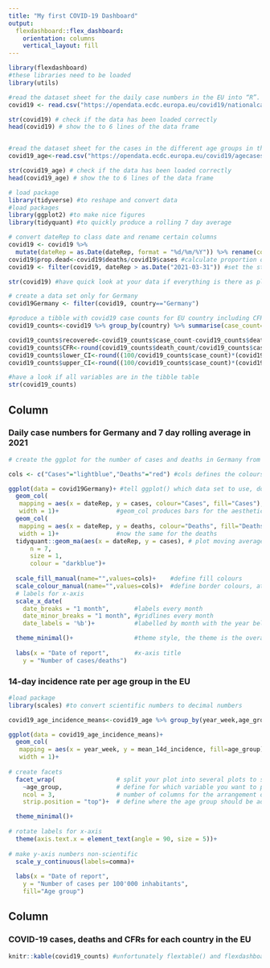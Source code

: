 ```yaml
---
title: "My first COVID-19 Dashboard"
output: 
  flexdashboard::flex_dashboard:
    orientation: columns
    vertical_layout: fill
---
```


```r
library(flexdashboard)
#these libraries need to be loaded
library(utils)

#read the dataset sheet for the daily case numbers in the EU into “R”. The dataset will be called "covid19".
covid19 <- read.csv("https://opendata.ecdc.europa.eu/covid19/nationalcasedeath_eueea_daily_ei/csv", na.strings = "", fileEncoding = "UTF-8-BOM")

str(covid19) # check if the data has been loaded correctly
head(covid19) # show the to 6 lines of the data frame


#read the dataset sheet for the cases in the different age groups in the EU into “R”. The dataset will be called "covid19_age".
covid19_age<-read.csv("https://opendata.ecdc.europa.eu/covid19/agecasesnational/csv/data.csv", na.strings = "", fileEncoding = "UTF-8-BOM")

str(covid19_age) # check if the data has been loaded correctly
head(covid19_age) # show the to 6 lines of the data frame

# load package
library(tidyverse) #to reshape and convert data
#load packages
library(ggplot2) #to make nice figures
library(tidyquant) #to quickly produce a rolling 7 day average

# convert dateRep to class date and rename certain columns
covid19 <- covid19 %>% 
  mutate(dateRep = as.Date(dateRep, format = "%d/%m/%Y")) %>% rename(country = "countriesAndTerritories", continent = "continentExp")
covid19$prop.dead<-covid19$deaths/covid19$cases #calculate proportion of deaths per day
covid19 <- filter(covid19, dateRep > as.Date("2021-03-31")) #set the start date for your report to 31st March 2021

str(covid19) #have quick look at your data if everything is there as planned

# create a data set only for Germany
covid19Germany <- filter(covid19, country=="Germany")

#produce a tibble with covid19 case counts for EU country including CFR and confidence intervals
covid19_counts<-covid19 %>% group_by(country) %>% summarise(case_count=sum(cases,na.rm=T),death_count=sum(deaths,na.rm=T))

covid19_counts$recovered<-covid19_counts$case_count-covid19_counts$death_count #calculate the number of recovered
covid19_counts$CFR<-round(covid19_counts$death_count/covid19_counts$case_count*100,digits=3) #calculate CFR per country
covid19_counts$lower_CI<-round((100/covid19_counts$case_count)*(covid19_counts$death_count - (1.96*sqrt(covid19_counts$death_count))),digits=3) #calculate upper confidence interval
covid19_counts$upper_CI<-round((100/covid19_counts$case_count)*(covid19_counts$death_count + (1.96*sqrt(covid19_counts$death_count))),digits=3) #calculate lower confidence interval

#have a look if all variables are in the tibble table
str(covid19_counts)

```

Column {data-width=500}
-----------------------------------------------------------------------

### Daily case numbers for Germany and 7 day rolling average in 2021

```r
# create the ggplot for the number of cases and deaths in Germany from 31st March to today

cols <- c("Cases"="lightblue","Deaths"="red") #cols defines the colours in the legend that we want to draw. This is a special case here, because we need to specify colour and fill in the aesthetics to be able to draw a legend. However, we also have two geom_col() functions. So in order not to "confuse" ggplot() we have to tell it with the help of cols that Cases need to be lightblue and Deaths need to be red.

ggplot(data = covid19Germany)+ #tell ggplot() which data set to use, don't forget to link the different lines of code for your plot with a "+", otherwise not all commands will be executed
  geom_col(
   mapping = aes(x = dateRep, y = cases, colour="Cases", fill="Cases"),
   width = 1)+                #geom_col produces bars for the aesthetics specified in the brackets. Here for daily counts, set width = 1 to avoid white space between bars
  geom_col(
   mapping = aes(x = dateRep, y = deaths, colour="Deaths", fill="Deaths"),
   width = 1)+                #now the same for the deaths
  tidyquant::geom_ma(aes(x = dateRep, y = cases), # plot moving average
      n = 7,           
      size = 1,
      colour = "darkblue")+
  
  scale_fill_manual(name="",values=cols)+    #define fill colours
  scale_colour_manual(name="",values=cols)+  #define border colours, at the same time ggplot draws a legend
  # labels for x-axis
  scale_x_date(
    date_breaks = "1 month",       #labels every month 
    date_minor_breaks = "1 month", #gridlines every month
    date_labels = '%b')+           #labelled by month with the year below

  theme_minimal()+                 #theme style, the theme is the overall look of the figure, try other themes such as theme_classic() or others: https://ggplot2.tidyverse.org/reference/ggtheme.html
  
  labs(x = "Date of report",       #x-axis title
    y = "Number of cases/deaths")
```

### 14-day incidence rate per age group in the EU

```r
#load package
library(scales) #to convert scientific numbers to decimal numbers

covid19_age_incidence_means<-covid19_age %>% group_by(year_week,age_group) %>% summarise(mean_14d_incidence=mean(rate_14_day_per_100k,na.rm=T)) # create a tibble with mean 14 day incidence for each age group across all EU countries

ggplot(data = covid19_age_incidence_means)+
  geom_col(
   mapping = aes(x = year_week, y = mean_14d_incidence, fill=age_group),
   width = 1)+
  
# create facets
  facet_wrap(                 # split your plot into several plots to show the epi curves for each age group
    ~age_group,               # define for which variable you want to produce facets
    ncol = 3,                 # number of columns for the arrangement of each small plot 
    strip.position = "top")+  # define where the age group should be added to each small plot

  theme_minimal()+
  
# rotate labels for x-axis
  theme(axis.text.x = element_text(angle = 90, size = 5))+
  
# make y-axis numbers non-scientific
  scale_y_continuous(labels=comma)+
  
  labs(x = "Date of report", 
    y = "Number of cases per 100'000 inhabitants",
    fill="Age group")
```

Column {data-width=500}
-----------------------------------------------------------------------
### COVID-19 cases, deaths and CFRs for each country in the EU

```r
knitr::kable(covid19_counts) #unfortunately flextable() and flexdashboard do not work nicely together.
```

